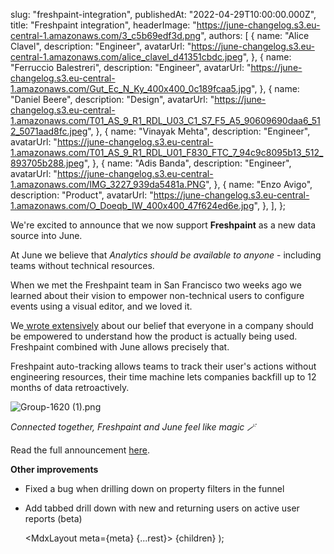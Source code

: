 
  slug: "freshpaint-integration",
  publishedAt: "2022-04-29T10:00:00.000Z",
  title: "Freshpaint integration",
  headerImage: "https://june-changelog.s3.eu-central-1.amazonaws.com/3_c5b69edf3d.png",
  authors: [
    {
      name: "Alice Clavel",
      description: "Engineer",
      avatarUrl:
        "https://june-changelog.s3.eu-central-1.amazonaws.com/alice_clavel_d41351cbdc.jpeg",
    },
    {
      name: "Ferruccio Balestreri",
      description: "Engineer",
      avatarUrl:
        "https://june-changelog.s3.eu-central-1.amazonaws.com/Gut_Ec_N_Ky_400x400_0c189fcaa5.jpg",
    },
    {
      name: "Daniel Beere",
      description: "Design",
      avatarUrl:
        "https://june-changelog.s3.eu-central-1.amazonaws.com/T01_AS_9_R1_RDL_U03_C1_S7_F5_A5_90609690daa6_512_5071aad8fc.jpeg",
    },
    {
      name: "Vinayak Mehta",
      description: "Engineer",
      avatarUrl:
        "https://june-changelog.s3.eu-central-1.amazonaws.com/T01_AS_9_R1_RDL_U01_F830_FTC_7_94c9c8095b13_512_893705b288.jpeg",
    },
    {
      name: "Adis Banda",
      description: "Engineer",
      avatarUrl: "https://june-changelog.s3.eu-central-1.amazonaws.com/IMG_3227_939da5481a.PNG",
    },
    {
      name: "Enzo Avigo",
      description: "Product",
      avatarUrl:
        "https://june-changelog.s3.eu-central-1.amazonaws.com/O_Doeqb_IW_400x400_47f624ed6e.jpg",
    },
  ],
};

We're excited to announce that we now support **Freshpaint** as a new data source into June.

At June we believe that _Analytics should be available to anyone_ - including teams without technical resources.

When we met the Freshpaint team in San Francisco two weeks ago we learned about their vision to empower non-technical users to configure events using a visual editor, and we loved it.

We[ wrote extensively](https://www.june.so/vision) about our belief that everyone in a company should be empowered to understand how the product is actually being used. Freshpaint combined with June allows precisely that.

Freshpaint auto-tracking allows teams to track their user's actions without engineering resources, their time machine lets companies backfill up to 12 months of data retroactively.

![Group-1620 (1).png](https://june-changelog.s3.eu-central-1.amazonaws.com/Group_1620_1_2e35c8351a.png)

_Connected together, Freshpaint and June feel like magic 🪄_

Read the full announcement [here](https://www.june.so/blog/freshpaint-x-june).

**Other improvements**

- Fixed a bug when drilling down on property filters in the funnel
- Add tabbed drill down with new and returning users on active user reports (beta)

  <MdxLayout meta={meta} {...rest}>
    {children}
  </MdxLayout>
);
